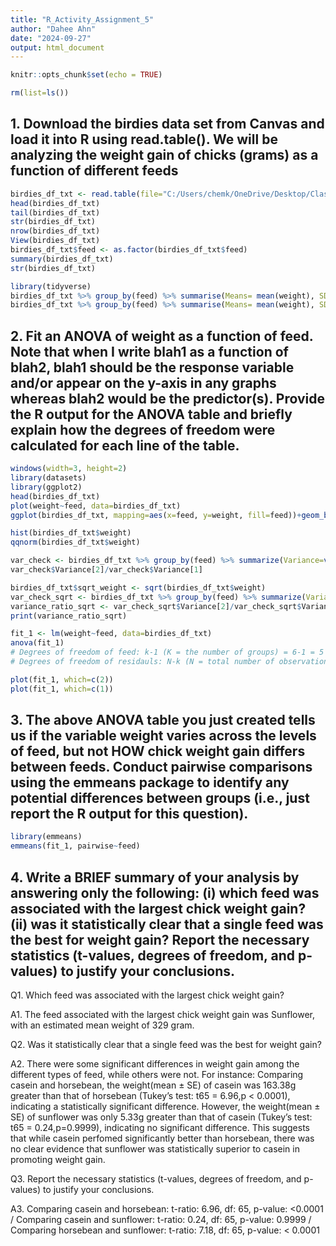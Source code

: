 ```yaml
---
title: "R_Activity_Assignment_5"
author: "Dahee Ahn"
date: "2024-09-27"
output: html_document
---
```


```r
knitr::opts_chunk$set(echo = TRUE)
```

```r
rm(list=ls())
```


## 1. Download the birdies data set from Canvas and load it into R using read.table(). We will be analyzing the weight gain of chicks (grams) as a function of different feeds
```r
birdies_df_txt <- read.table(file="C:/Users/chemk/OneDrive/Desktop/Classes/ENT6707_DataAnalysis/week6/birdies.txt", header=TRUE)
head(birdies_df_txt)
tail(birdies_df_txt)
str(birdies_df_txt)
nrow(birdies_df_txt)
View(birdies_df_txt)
birdies_df_txt$feed <- as.factor(birdies_df_txt$feed)
summary(birdies_df_txt)
str(birdies_df_txt)
```
```r
library(tidyverse)
birdies_df_txt %>% group_by(feed) %>% summarise(Means= mean(weight), SD=sd(weight), max_birdies=max(weight))
birdies_df_txt %>% group_by(feed) %>% summarise(Means= mean(weight), SD=sd(weight), max_birdies=max(weight)) %>% arrange(Means)
```

## 2. Fit an ANOVA of weight as a function of feed. Note that when I write blah1 as a function of blah2, blah1 should be the response variable and/or appear on the y-axis in any graphs whereas blah2 would be the predictor(s). Provide the R output for the ANOVA table and briefly explain how the degrees of freedom were calculated for each line of the table.
```r
windows(width=3, height=2)
library(datasets)
library(ggplot2)
head(birdies_df_txt)
plot(weight~feed, data=birdies_df_txt)
ggplot(birdies_df_txt, mapping=aes(x=feed, y=weight, fill=feed))+geom_boxplot()+theme_classic()+xlab("Feed")+ylab("Weight")
```

```r
hist(birdies_df_txt$weight)
qqnorm(birdies_df_txt$weight)
```
```r
var_check <- birdies_df_txt %>% group_by(feed) %>% summarize(Variance=var(weight))
var_check$Variance[2]/var_check$Variance[1]
```

```r
birdies_df_txt$sqrt_weight <- sqrt(birdies_df_txt$weight)
var_check_sqrt <- birdies_df_txt %>% group_by(feed) %>% summarize(Variance=var(sqrt_weight))
variance_ratio_sqrt <- var_check_sqrt$Variance[2]/var_check_sqrt$Variance[1]
print(variance_ratio_sqrt)
```

```r
fit_1 <- lm(weight~feed, data=birdies_df_txt)
anova(fit_1)
# Degrees of freedom of feed: k-1 (K = the number of groups) = 6-1 = 5
# Degrees of freedom of residauls: N-k (N = total number of observations) = 71-6 = 65
```
```r
plot(fit_1, which=c(2))
plot(fit_1, which=c(1))
```

## 3. The above ANOVA table you just created tells us if the variable weight varies across the levels of feed, but not HOW chick weight gain differs between feeds. Conduct pairwise comparisons using the emmeans package to identify any potential differences between groups (i.e., just report the R output for this question).
```r
library(emmeans)
emmeans(fit_1, pairwise~feed)
```

## 4. Write a BRIEF summary of your analysis by answering only the following: (i) which feed was associated with the largest chick weight gain? (ii) was it statistically clear that a single feed was the best for weight gain? Report the necessary statistics (t-values, degrees of freedom, and p-values) to justify your conclusions.

Q1. Which feed was associated with the largest chick weight gain?

A1. The feed associated with the largest chick weight gain was Sunflower, with an estimated mean weight of 329 gram.

Q2. Was it statistically clear that a single feed was the best for weight gain?

A2. There were some significant differences in weight gain among the different types of feed, while others were not. For instance: Comparing casein and horsebean, the weight(mean ± SE) of casein was 163.38g greater than that of horsebean (Tukey's test: t65 = 6.96,p < 0.0001), indicating a statistically significant difference. However, the weight(mean ± SE) of sunflower was only 5.33g greater than that of casein (Tukey's test: t65 = 0.24,p=0.9999), indicating no significant difference. This suggests that while casein perfomed significantly better than horsebean, there was no clear evidence that sunflower was statistically superior to casein in promoting weight gain. 

Q3. Report the necessary statistics (t-values, degrees of freedom, and p-values) to justify your conclusions.

A3. Comparing casein and horsebean: t-ratio: 6.96, df: 65, p-value: <0.0001 / Comparing casein and sunflower: t-ratio: 0.24, df: 65, p-value: 0.9999 / Comparing horsebean and sunflower: t-ratio: 7.18, df: 65, p-value: < 0.0001